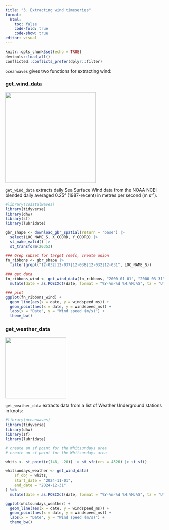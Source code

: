 ```yaml
---
title: "3. Extracting wind timeseries"
format:
  html:
    toc: false
    code-fold: true
    code-show: true
editor: visual
---
```


```r

knitr::opts_chunk$set(echo = TRUE)
devtools::load_all()
conflicted::conflicts_prefer(dplyr::filter)
```

`oceanwaves` gives two functions for extracting wind:

### get_wind_data

![](https://www.amqua.org/public/noaa-ncei.png){width="287"}

`get_wind_data` extracts daily Sea Surface Wind data from the NOAA NCEI blended daily averaged 0.25° (1987-recent) in metres per second (m s⁻¹).

```r

#library(coastalwaves)
library(tidyverse)
library(dhw)
library(sf)
library(lubridate)

gbr_shape <- download_gbr_spatial(return = "base") |>
  select(LOC_NAME_S, X_COORD, Y_COORD) |> 
  st_make_valid() |> 
  st_transform(20353)

### Grep subset for target reefs, create union
fn_ribbons <- gbr_shape |> 
  filter(grepl("12-032|12-037|12-038|12-032|12-031", LOC_NAME_S))

### get data
fn_ribbons_wind <- get_wind_data(fn_ribbons, "2000-01-01", "2000-03-31") |>
  mutate(date = as.POSIXct(date, format = "%Y-%m-%d %H:%M:%S", tz = "UTC"))

### plot
ggplot(fn_ribbons_wind) +
  geom_line(aes(x = date, y = windspeed_ms)) +
  geom_point(aes(x = date, y = windspeed_ms)) +
  labs(x = "Date", y = "Wind speed (m/s)") +
  theme_bw()

```

### get_weather_data

![](https://upload.wikimedia.org/wikipedia/en/0/0f/Weath_undergr_logo14.png){width="194"}

`get_weather_data` extracts data from a list of Weather Underground stations in knots:

```r

#library(oceanwaves)
library(tidyverse)
library(dhw)
library(sf)
library(lubridate)

# create an sf point for the Whitsundays area
# create an sf point for the Whitsundays area

whits <- st_point(c(148, -20)) |> st_sfc(crs = 4326) |> st_sf()

whitsundays_weather <- get_wind_data(
    sf_obj = whits,
    start_date = "2024-11-01",
    end_date = "2024-12-31"
) %>%
  mutate(date = as.POSIXct(date, format = "%Y-%m-%d %H:%M:%S", tz = "UTC"))

ggplot(whitsundays_weather) +
  geom_line(aes(x = date, y = windspeed_ms)) +
  geom_point(aes(x = date, y = windspeed_ms)) +
  labs(x = "Date", y = "Wind speed (m/s)") +
  theme_bw()

```

